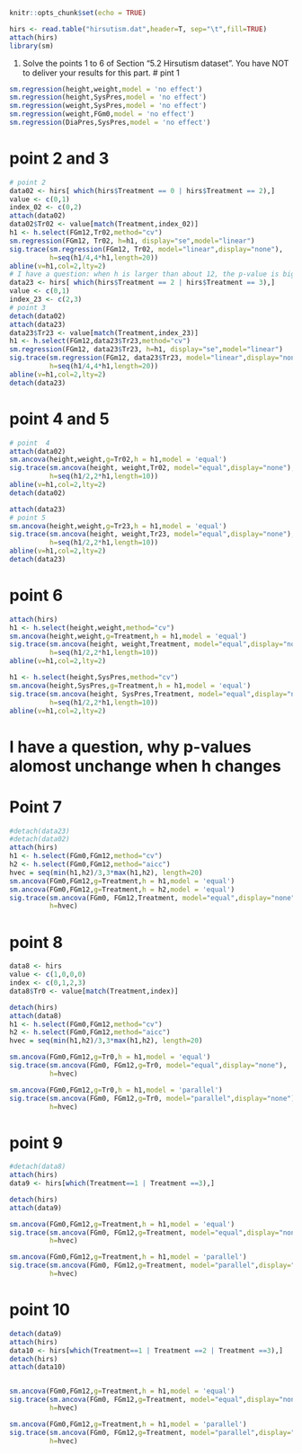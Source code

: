 

```r
knitr::opts_chunk$set(echo = TRUE)
```


```r
hirs <- read.table("hirsutism.dat",header=T, sep="\t",fill=TRUE)
attach(hirs)
library(sm)
```

1. Solve the points 1 to 6 of Section "5.2 Hirsutism dataset". You have NOT to deliver your results for this part.
# pint 1
```r
sm.regression(height,weight,model = 'no effect')
sm.regression(height,SysPres,model = 'no effect')
sm.regression(weight,SysPres,model = 'no effect')
sm.regression(weight,FGm0,model = 'no effect')
sm.regression(DiaPres,SysPres,model = 'no effect')

```
# point 2 and 3
```r
# point 2
data02 <- hirs[ which(hirs$Treatment == 0 | hirs$Treatment == 2),]
value <- c(0,1)
index_02 <- c(0,2)
attach(data02)
data02$Tr02 <- value[match(Treatment,index_02)]
h1 <- h.select(FGm12,Tr02,method="cv")
sm.regression(FGm12, Tr02, h=h1, display="se",model="linear")
sig.trace(sm.regression(FGm12, Tr02, model="linear",display="none"),
          h=seq(h1/4,4*h1,length=20))
abline(v=h1,col=2,lty=2)
# I have a question: when h is larger than about 12, the p-value is bigger than 0.5, how to draw the conclusion?
data23 <- hirs[ which(hirs$Treatment == 2 | hirs$Treatment == 3),]
value <- c(0,1)
index_23 <- c(2,3)
# point 3
detach(data02)
attach(data23)
data23$Tr23 <- value[match(Treatment,index_23)]
h1 <- h.select(FGm12,data23$Tr23,method="cv")
sm.regression(FGm12, data23$Tr23, h=h1, display="se",model="linear")
sig.trace(sm.regression(FGm12, data23$Tr23, model="linear",display="none"),
          h=seq(h1/4,4*h1,length=20))
abline(v=h1,col=2,lty=2)
detach(data23)
```
# point 4 and 5
```r
# point  4
attach(data02)
sm.ancova(height,weight,g=Tr02,h = h1,model = 'equal')
sig.trace(sm.ancova(height, weight,Tr02, model="equal",display="none"),
          h=seq(h1/2,2*h1,length=10))
abline(v=h1,col=2,lty=2)  
detach(data02)

attach(data23)
# point 5
sm.ancova(height,weight,g=Tr23,h = h1,model = 'equal')
sig.trace(sm.ancova(height, weight,Tr23, model="equal",display="none"),
          h=seq(h1/2,2*h1,length=10))
abline(v=h1,col=2,lty=2)
detach(data23)
```
# point 6
```r
attach(hirs)
h1 <- h.select(height,weight,method="cv")
sm.ancova(height,weight,g=Treatment,h = h1,model = 'equal')
sig.trace(sm.ancova(height, weight,Treatment, model="equal",display="none"),
          h=seq(h1/2,2*h1,length=10))
abline(v=h1,col=2,lty=2)

h1 <- h.select(height,SysPres,method="cv")
sm.ancova(height,SysPres,g=Treatment,h = h1,model = 'equal')
sig.trace(sm.ancova(height, SysPres,Treatment, model="equal",display="none"),
          h=seq(h1/2,2*h1,length=10))
abline(v=h1,col=2,lty=2)
```

# I have a question, why p-values alomost unchange when h changes

# Point 7

```r
#detach(data23)
#detach(data02)
attach(hirs)
h1 <- h.select(FGm0,FGm12,method="cv")
h2 <- h.select(FGm0,FGm12,method="aicc")
hvec = seq(min(h1,h2)/3,3*max(h1,h2), length=20)
sm.ancova(FGm0,FGm12,g=Treatment,h = h1,model = 'equal')
sm.ancova(FGm0,FGm12,g=Treatment,h = h2,model = 'equal')
sig.trace(sm.ancova(FGm0, FGm12,Treatment, model="equal",display="none"),
          h=hvec)
```
# point 8
```r
data8 <- hirs
value <- c(1,0,0,0)
index <- c(0,1,2,3)
data8$Tr0 <- value[match(Treatment,index)]

detach(hirs)
attach(data8)
h1 <- h.select(FGm0,FGm12,method="cv")
h2 <- h.select(FGm0,FGm12,method="aicc")
hvec = seq(min(h1,h2)/3,3*max(h1,h2), length=20)

sm.ancova(FGm0,FGm12,g=Tr0,h = h1,model = 'equal')
sig.trace(sm.ancova(FGm0, FGm12,g=Tr0, model="equal",display="none"),
          h=hvec)

sm.ancova(FGm0,FGm12,g=Tr0,h = h1,model = 'parallel')
sig.trace(sm.ancova(FGm0, FGm12,g=Tr0, model="parallel",display="none"),
          h=hvec)
```
# point 9
```r
#detach(data8)
attach(hirs)
data9 <- hirs[which(Treatment==1 | Treatment ==3),]

detach(hirs)
attach(data9)

sm.ancova(FGm0,FGm12,g=Treatment,h = h1,model = 'equal')
sig.trace(sm.ancova(FGm0, FGm12,g=Treatment, model="equal",display="none"),
          h=hvec)

sm.ancova(FGm0,FGm12,g=Treatment,h = h1,model = 'parallel')
sig.trace(sm.ancova(FGm0, FGm12,g=Treatment, model="parallel",display="none"),
          h=hvec)
```
# point 10
```r
detach(data9)
attach(hirs)
data10 <- hirs[which(Treatment==1 | Treatment ==2 | Treatment ==3),]
detach(hirs)
attach(data10)


sm.ancova(FGm0,FGm12,g=Treatment,h = h1,model = 'equal')
sig.trace(sm.ancova(FGm0, FGm12,g=Treatment, model="equal",display="none"),
          h=hvec)

sm.ancova(FGm0,FGm12,g=Treatment,h = h1,model = 'parallel')
sig.trace(sm.ancova(FGm0, FGm12,g=Treatment, model="parallel",display="none"),
          h=hvec)
```



